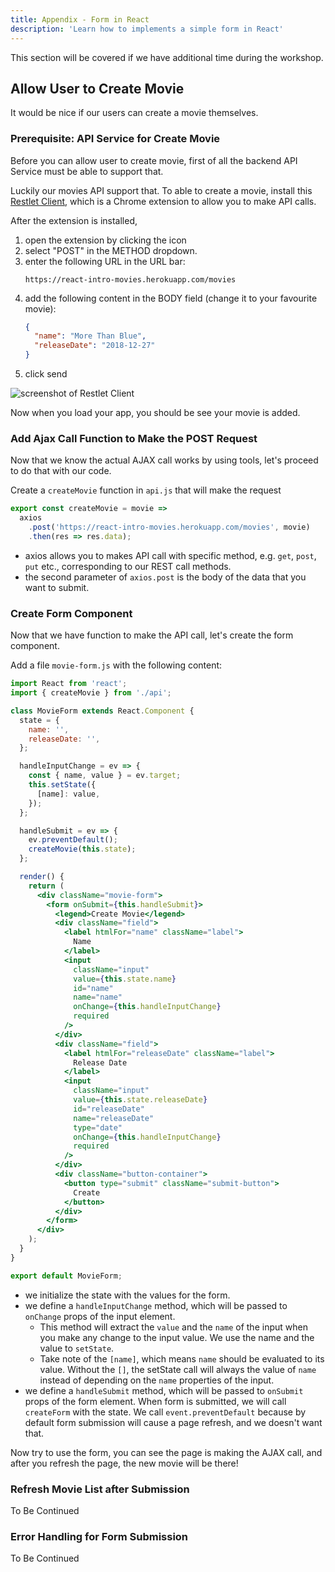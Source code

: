 ```yaml
---
title: Appendix - Form in React
description: 'Learn how to implements a simple form in React'
---
```


This section will be covered if we have additional time during the workshop.

## Allow User to Create Movie

It would be nice if our users can create a movie themselves.

### Prerequisite: API Service for Create Movie

Before you can allow user to create movie, first of all the backend API Service must be able to support that.

Luckily our movies API support that. To able to create a movie, install this [Restlet Client][restlet-client], which is a Chrome extension to allow you to make API calls.

After the extension is installed,

1. open the extension by clicking the icon
1. select "POST" in the METHOD dropdown.
1. enter the following URL in the URL bar:
   ```
   https://react-intro-movies.herokuapp.com/movies
   ```
1. add the following content in the BODY field (change it to your favourite movie):
   ```json
   {
     "name": "More Than Blue",
     "releaseDate": "2018-12-27"
   }
   ```
1. click send

![screenshot of Restlet Client](restlet-client.png)

Now when you load your app, you should be see your movie is added.

### Add Ajax Call Function to Make the POST Request

Now that we know the actual AJAX call works by using tools, let's proceed to do that with our code.

Create a `createMovie` function in `api.js` that will make the request

```js
export const createMovie = movie =>
  axios
    .post('https://react-intro-movies.herokuapp.com/movies', movie)
    .then(res => res.data);
```

- axios allows you to makes API call with specific method, e.g. `get`, `post`, `put` etc., corresponding to our REST call methods.
- the second parameter of `axios.post` is the body of the data that you want to submit.

### Create Form Component

Now that we have function to make the API call, let's create the form component.

Add a file `movie-form.js` with the following content:

```jsx
import React from 'react';
import { createMovie } from './api';

class MovieForm extends React.Component {
  state = {
    name: '',
    releaseDate: '',
  };

  handleInputChange = ev => {
    const { name, value } = ev.target;
    this.setState({
      [name]: value,
    });
  };

  handleSubmit = ev => {
    ev.preventDefault();
    createMovie(this.state);
  };

  render() {
    return (
      <div className="movie-form">
        <form onSubmit={this.handleSubmit}>
          <legend>Create Movie</legend>
          <div className="field">
            <label htmlFor="name" className="label">
              Name
            </label>
            <input
              className="input"
              value={this.state.name}
              id="name"
              name="name"
              onChange={this.handleInputChange}
              required
            />
          </div>
          <div className="field">
            <label htmlFor="releaseDate" className="label">
              Release Date
            </label>
            <input
              className="input"
              value={this.state.releaseDate}
              id="releaseDate"
              name="releaseDate"
              type="date"
              onChange={this.handleInputChange}
              required
            />
          </div>
          <div className="button-container">
            <button type="submit" className="submit-button">
              Create
            </button>
          </div>
        </form>
      </div>
    );
  }
}

export default MovieForm;
```

- we initialize the state with the values for the form.
- we define a `handleInputChange` method, which will be passed to `onChange` props of the input element.
  - This method will extract the `value` and the `name` of the input when you make any change to the input value. We use the name and the value to `setState`.
  - Take note of the `[name]`, which means `name` should be evaluated to its value. Without the `[]`, the setState call will always the value of `name` instead of depending on the `name` properties of the input.
- we define a `handleSubmit` method, which will be passed to `onSubmit` props of the form element. When form is submitted, we will call `createForm` with the state. We call `event.preventDefault` because by default form submission will cause a page refresh, and we doesn't want that.

Now try to use the form, you can see the page is making the AJAX call, and after you refresh the page, the new movie will be there!

### Refresh Movie List after Submission

To Be Continued

### Error Handling for Form Submission

To Be Continued

[restlet-client]: https://chrome.google.com/webstore/detail/restlet-client-rest-api-t/aejoelaoggembcahagimdiliamlcdmfm?hl=en
